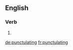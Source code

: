 ==English==

===Verb===
{{head|en|present participle}}

# {{present participle of|punctulate|lang=en|nocat=1}}

[[de:punctulating]]
[[fr:punctulating]]